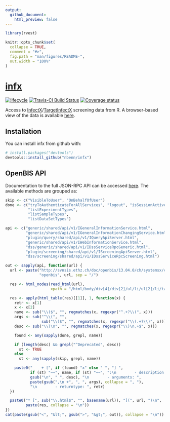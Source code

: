 ```yaml
---
output:
  github_document:
    html_preview: false
---
```


<!-- README.md is generated from README.Rmd. Please edit that file -->
<!-- build with rmarkdown::render("README.Rmd") -->

```r
library(rvest)

knitr::opts_chunk$set(
  collapse = TRUE,
  comment = "#>",
  fig.path = "man/figures/README-",
  out.width = "100%"
)
```
# [infx](https://nbenn.github.io/infx)

[![lifecycle](https://img.shields.io/badge/lifecycle-experimental-orange.svg)](https://img.shields.io/badge/lifecycle-experimental-orange.svg)
[![Travis-CI Build Status](https://travis-ci.org/nbenn/infx.svg?branch=master)](https://travis-ci.org/nbenn/infx)
[![Coverage status](https://codecov.io/gh/nbenn/infx/branch/master/graph/badge.svg)](https://codecov.io/github/nbenn/infx?branch=master)

Access to [InfectX](http://www.infectx.ch)/[TargetInfectX](https://www.targetinfectx.ch) screening data from R. A browser-based view of the data is available [here](http://www.infectx.ch/databrowser).

## Installation

You can install infx from github with:

```r
# install.packages("devtools")
devtools::install_github("nbenn/infx")
```

## OpenBIS API

Documentation to the full JSON-RPC API can be accessed [here](https://wiki-bsse.ethz.ch/display/openBISDoc1304/openBIS+JSON+API). The available methods are grouped as:

```r
skip <- c("VisibleToUser", "OnBehalfOfUser")
done <- c("tryToAuthenticateForAllServices", "logout", "isSessionActive",
          "listExperimentTypes",
          "listSampleTypes",
          "listDataSetTypes")

api <- c("generic/shared/api/v1/IGeneralInformationService.html",
         "generic/shared/api/v1/IGeneralInformationChangingService.html",
         "plugin/query/shared/api/v1/IQueryApiServer.html",
         "generic/shared/api/v1/IWebInformationService.html",
         "dss/generic/shared/api/v1/IDssServiceRpcGeneric.html",
         "plugin/screening/shared/api/v1/IScreeningApiServer.html",
         "dss/screening/shared/api/v1/IDssServiceRpcScreening.html")

out <- sapply(api, function(url) {
  url <- paste("http://svnsis.ethz.ch/doc/openbis/13.04.0/ch/systemsx/cisd",
               "openbis", url, sep = "/")

  res <- html_nodes(read_html(url),
                    xpath = "/html/body/div[4]/div[2]/ul/li/ul[2]/li/table")

  res <- apply(html_table(res)[[1]], 1, function(x) {
    retr <- x[1]
    x <- x[2]
    name <- sub("\\($", "", regmatches(x, regexpr("^.+?\\(", x)))
    args <- sub("^\\(", "",
                sub("\\)$", "", regmatches(x, regexpr("\\(.+?\\)", x))))
    desc <- sub("\\)\n", "", regmatches(x, regexpr("\\)\n.+$", x)))

    found <- any(sapply(done, grepl, name))

    if (length(desc) && grepl("^Deprecated", desc))
      st <- TRUE
    else
      st <- any(sapply(skip, grepl, name))

    paste0("    + [", if (found) "x" else " ", "] ",
           if (st) "~~", name, if (st) "~~", ":\n        - description: ",
           gsub("\n", " ", desc), "\n        - arguments: ",
           paste(gsub(",\n +", ", ", args), collapse = ", "),
           "\n        - returntype: ", retr)
  })

  paste0("* [", sub("\\.html$", "", basename(url)), "](", url, ")\n",
         paste(res, collapse = "\n"))
})
cat(paste(gsub("<", "&lt;", gsub(">", "&gt;", out)), collapse = "\n"))
```
